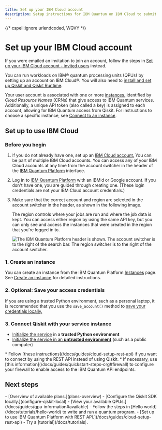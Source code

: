 ```yaml
---
title: Set up your IBM Cloud account
description: Setup instructions for IBM Quantum on IBM Cloud to submit Qiskit SDK and Qiskit Runtime jobs for users without email invitations
---
```


{/* cspell:ignore urlendcoded, WQVY */}

# Set up your IBM Cloud account

If you were emailed an invitation to join an account, follow the steps in [Set up your IBM Cloud account - invited users](/docs/guides/cloud-setup-invited) instead.

You can run workloads on IBM&reg; quantum processing units (QPUs) by setting up an account on IBM Cloud&reg;. You will also need to [install and set up Qiskit and Qiskit Runtime](/docs/guides/install-qiskit#local).

Your user account is associated with one or more [instances,](./instances) identified by _Cloud Resource Names_ (CRNs) that give access to IBM Quantum services. Additionally, a unique API token (also called a key) is assigned to each account, allowing for IBM Quantum access from Qiskit.  For instructions to choose a specific instance, see [Connect to an instance](./instances#connect-instance).


<span id="cloud"></span>
## Set up to use IBM Cloud

### Before you begin

1. If you do not already have one, set up an [IBM Cloud account.](/registration)
   <Admonition type="note">
   You can be part of multiple IBM Cloud accounts.  You can access any of your IBM Cloud accounts at any time from the account switcher in the header of the [IBM Quantum Platform](/) interface.
   </Admonition>
1. Log in to [IBM Quantum Platform](/) with an IBMid or Google account.  If you don't have one, you are guided through creating one. (These login credentials are not your IBM Cloud account credentials.)
1. Make sure that the correct account and region are selected in the account switcher in the header, as shown in the following image.

    The region controls where your jobs are run and where the job data is kept. You can access either region by using the same API key, but you can only see and access the instances that were created in the region that you're logged in to.

    ![The IBM Quantum Platform header is shown.  The account switcher is to the right of the search bar.  The region switcher is to the right of the account switcher.](/docs/images/guides/cloud-setup/IQP-Header.svg 'IBM Quantum Platform header')


### 1. Create an instance

You can create an instance from the IBM Quantum Platform [Instances](/instances) page.  See [Create an instance](/docs/guides/instances#add-instance) for detailed instructions.

### 2. Optional: Save your access credentials

If you are using a trusted Python environment, such as a personal laptop, it is recommended that you use the `save_account()` method to [save your credentials locally.](/docs/guides/save-credentials)

<span id="cloud-save"></span>
### 3. Connect Qiskit with your service instance

- [Initialize the service](/docs/guides/initialize-account) in a **trusted Python environment**
- [Initialize the service in an **untrusted environment**](/docs/guides/cloud-setup-untrusted) (such as a public computer)

<Admonition type="note" title="Notes">
   * Follow [these instructions](/docs/guides/cloud-setup-rest-api) if you want to connect by using the REST API instead of using Qiskit.
   * If necessary, use [this information](/docs/guides/quickstart-steps-org#firewall) to configure your firewall to enable access to the IBM Quantum API endpoints.
</Admonition>


## Next steps

<Admonition type="tip" title="Recommendations">
  -  [Overview of available plans.](plans-overview)
  -  [Configure the Qiskit SDK locally.](configure-qiskit-local)
  -  [View your available QPUs.](/docs/guides/qpu-information#available)
  -  Follow the steps in [Hello world](/docs/tutorials/hello-world) to write and run a quantum program.
  -  [Set up to use IBM Quantum Platform with REST API.](/docs/guides/cloud-setup-rest-api)
  -  Try a [tutorial](/docs/tutorials).
</Admonition>